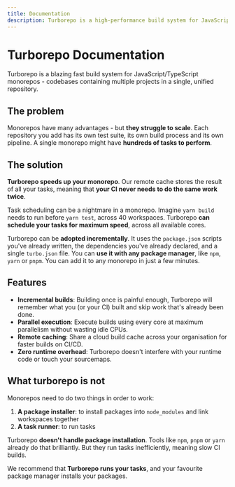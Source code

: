 ```yaml
---
title: Documentation
description: Turborepo is a high-performance build system for JavaScript and TypeScript codebases.
---
```



# Turborepo Documentation

<Features page="docs" detailed={false} />

Turborepo is a blazing fast build system for JavaScript/TypeScript monorepos - codebases containing multiple projects in a single, unified repository.

## The problem

Monorepos have many advantages - but **they struggle to scale**. Each repository you add has its own test suite, its own build process and its own pipeline. A single monorepo might have **hundreds of tasks to perform**.

## The solution

**Turborepo speeds up your monorepo**. Our remote cache stores the result of all your tasks, meaning that **your CI never needs to do the same work twice**.

Task scheduling can be a nightmare in a monorepo. Imagine `yarn build` needs to run before `yarn test`, across 40 workspaces. Turborepo **can schedule your tasks for maximum speed**, across all available cores.

Turborepo can be **adopted incrementally**. It uses the `package.json` scripts you've already written, the dependencies you've already declared, and a single `turbo.json` file. You can **use it with any package manager**, like `npm`, `yarn` or `pnpm`. You can add it to any monorepo in just a few minutes.

## Features

- **Incremental builds**: Building once is painful enough, Turborepo will remember what you (or your CI) built and skip work that's already been done.
- **Parallel execution**: Execute builds using every core at maximum parallelism without wasting idle CPUs.
- **Remote caching**: Share a cloud build cache across your organisation for faster builds on CI/CD.
- **Zero runtime overhead**: Turborepo doesn't interfere with your runtime code or touch your sourcemaps.

## What turborepo is not

Monorepos need to do two things in order to work:

1. **A package installer**: to install packages into `node_modules` and link workspaces together
1. **A task runner**: to run tasks

Turborepo **doesn't handle package installation**. Tools like `npm`, `pnpm` or `yarn` already do that brilliantly. But they run tasks inefficiently, meaning slow CI builds.

We recommend that **Turborepo runs your tasks**, and your favourite package manager installs your packages.
